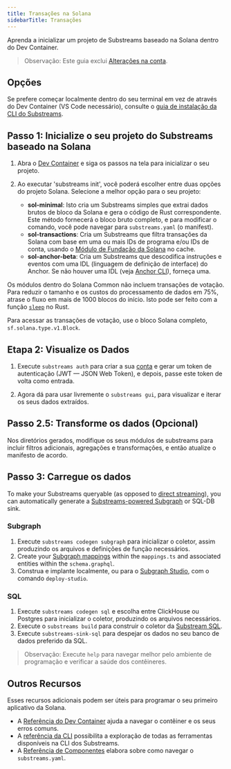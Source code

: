 ```yaml
---
title: Transações na Solana
sidebarTitle: Transações
---
```


Aprenda a inicializar um projeto de Substreams baseado na Solana dentro do Dev Container.

> Observação: Este guia exclui [Alterações na conta](/substreams/developing/solana/account-changes/).

## Opções

Se prefere começar localmente dentro do seu terminal em vez de através do Dev Container (VS Code necessário), consulte o [guia de instalação da CLI do Substreams](https://docs.substreams.dev/reference-material/substreams-cli/installing-the-cli).

## Passo 1: Inicialize o seu projeto do Substreams baseado na Solana

1. Abra o [Dev Container](https://github.com/streamingfast/substreams-starter) e siga os passos na tela para inicializar o seu projeto.

2. Ao executar 'substreams init', você poderá escolher entre duas opções do projeto Solana. Selecione a melhor opção para o seu projeto:
   - **sol-minimal**: Isto cria um Substreams simples que extrai dados brutos de bloco da Solana e gera o código de Rust correspondente. Este método fornecerá o bloco bruto completo, e para modificar o comando, você pode navegar para `substreams.yaml` (o manifest).
   - **sol-transactions**: Cria um Substreams que filtra transações da Solana com base em uma ou mais IDs de programa e/ou IDs de conta, usando o [Módulo de Fundação da Solana](https://substreams.dev/streamingfast/solana-common/v0.3.0) no cache.
   - **sol-anchor-beta**: Cria um Substreams que descodifica instruções e eventos com uma IDL (linguagem de definição de interface) do Anchor. Se não houver uma IDL (veja [Anchor CLI](https://www.anchor-lang.com/docs/cli)), forneça uma.

Os módulos dentro do Solana Common não incluem transações de votação. Para reduzir o tamanho e os custos do processamento de dados em 75%, atrase o fluxo em mais de 1000 blocos do início. Isto pode ser feito com a função [`sleep`](https://doc.rust-lang.org/std/thread/fn.sleep.html) no Rust.

Para acessar as transações de votação, use o bloco Solana completo, `sf.solana.type.v1.Block`.

## Etapa 2: Visualize os Dados

1. Execute `substreams auth` para criar a sua [conta](https://thegraph.market/) e gerar um token de autenticação (JWT — JSON Web Token), e depois, passe este token de volta como entrada.

2. Agora dá para usar livremente o `substreams gui`, para visualizar e iterar os seus dados extraídos.

## Passo 2.5: Transforme os dados (Opcional)

Nos diretórios gerados, modifique os seus módulos de substreams para incluir filtros adicionais, agregações e transformações, e então atualize o manifesto de acordo.

## Passo 3: Carregue os dados

To make your Substreams queryable (as opposed to [direct streaming](https://docs.substreams.dev/how-to-guides/sinks/stream)), you can automatically generate a [Substreams-powered Subgraph](/sps/introduction/) or SQL-DB sink.

### Subgraph

1. Execute `substreams codegen subgraph` para inicializar o coletor, assim produzindo os arquivos e definições de função necessários.
2. Create your [Subgraph mappings](/sps/triggers/) within the `mappings.ts` and associated entities within the `schema.graphql`.
3. Construa e implante localmente, ou para o [Subgraph Studio](https://thegraph.com/studio-pricing/), com o comando `deploy-studio`.

### SQL

1. Execute `substreams codegen sql` e escolha entre ClickHouse ou Postgres para inicializar o coletor, produzindo os arquivos necessários.
2. Execute o `substreams build` para construir o coletor da [Substream SQL](https://docs.substreams.dev/how-to-guides/sinks/sql-sink).
3. Execute `substreams-sink-sql` para despejar os dados no seu banco de dados preferido da SQL.

> Observação: Execute `help` para navegar melhor pelo ambiente de programação e verificar a saúde dos contêineres.

## Outros Recursos

Esses recursos adicionais podem ser úteis para programar o seu primeiro aplicativo da Solana.

- A [Referência do Dev Container](/substreams/developing/dev-container/) ajuda a navegar o contêiner e os seus erros comuns.
- A [referência da CLI](https://docs.substreams.dev/reference-material/substreams-cli/command-line-interface) possibilita a exploração de todas as ferramentas disponíveis na CLI dos Substreams.
- A [Referência de Componentes](https://docs.substreams.dev/reference-material/substreams-components/packages) elabora sobre como navegar o `substreams.yaml`.
